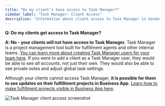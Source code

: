 ```yaml
---
title: "Do my client's have access to Task Manager?"
sidebar_label: "Task Manager: Client Access"
description: "Information about client access to Task Manager in Vendasta"
---
```


**Q: Do my clients get access to Task Manager?**

**A: No - your clients will not have access to Task Manager.** Task Manager is a project management tool built for fulfillment agents and other internal teams. [You can learn more about creating Task Manager users for your team here](/fulfillment/fulfillment-users/create-task-manager-users). If you were to add a client as a Task Manager user, they would be able to see *all accounts*, not just their own. They would also be able to see private notes and adjust global task settings.

Although your clients cannot access Task Manager, **it is possible for them to see updates on their fulfillment projects in Business App**. [Learn how to make fulfillment projects visible in Business App here](/fulfillment/fulfillment-users/share-projects-business-app).

![Task Manager client access screenshot](/img/fulfillment-users/task-manager-client-access.jpg)